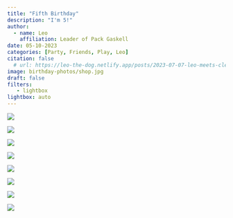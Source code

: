 ```yaml
---
title: "Fifth Birthday"
description: "I'm 5!"
author:
  - name: Leo
    affiliation: Leader of Pack Gaskell
date: 05-10-2023
categories: [Party, Friends, Play, Leo]
citation: false
  # url: https://leo-the-dog.netlify.app/posts/2023-07-07-leo-meets-cleo/ 
image: birthday-photos/shop.jpg
draft: false
filters:
   - lightbox
lightbox: auto
---
```


![](birthday-photos/ballpool.jpg){group="birthday-five"}

![](birthday-photos/big-jump.jpg){group="birthday-five"}

![](birthday-photos/ice-cream.jpg){group="birthday-five"}

![](birthday-photos/pose.jpg){group="birthday-five"}

![](birthday-photos/shop.jpg){group="birthday-five"}

![](birthday-photos/slide.jpg){group="birthday-five"}

![](birthday-photos/superdog.jpg){group="birthday-five"}

![](birthday-photos/tongue.jpg){group="birthday-five"}


